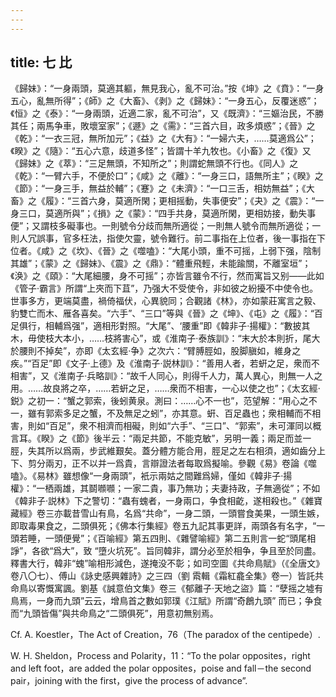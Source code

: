 ```yaml
---
---
---
```

title: 七 比
---




《歸妹》：“一身兩頭，莫適其軀，無見我心，亂不可治。”按《坤》之《賁》：“一身五心，亂無所得”；《師》之《大畜》、《剥》之《歸妹》：“一身五心，反覆迷惑”；《恒》之《泰》：“一身兩頭，近適二家，亂不可治”，又《既濟》：“三嫗治民，不勝其任；兩馬争車，敗壞室家”；《遯》之《需》：“三首六目，政多煩惑”；《晉》之《乾》：“一衣三冠，無所加元”；《益》之《大有》：“一婦六夫，……莫適爲公”；《睽》之《隨》：“五心六意，歧道多怪”；皆謂十羊九牧也。《小畜》之《復》又《歸妹》之《萃》：“三足無頭，不知所之”；則謂蛇無頭不行也。《同人》之《乾》：“一臂六手，不便於口”；《咸》之《離》：“一身三口，語無所主”；《睽》之《節》：“一身三手，無益於輔”；《蹇》之《未濟》：“一口三舌，相妨無益”；《大畜》之《履》：“三首六身，莫適所閑；更相摇動，失事便安”；《夬》之《震》：“一身三口，莫適所與”；《損》之《蒙》：“四手共身，莫適所閑，更相妨接，動失事便”；又謂枝多礙事也。一則號令分歧而無所適從；一則無人號令而無所適從；一則人冗誤事，官多枉法，指使欠靈，號令難行。前二事指在上位者，後一事指在下位者。《咸》之《坎》、《晉》之《噬嗑》：“大尾小頭，重不可摇，上弱下强，陰制其雄”；《蒙》之《歸妹》、《震》之《鼎》：“體重飛輕，未能踰關，不離室垣”；《涣》之《頤》：“大尾細腰，身不可摇”；亦皆言雖令不行，然而寓旨又别——此如《管子·霸言》所謂“上夾而下苴”，乃强大不受使令，非如彼之紛擾不中使令也。世事多方，更端莫盡，禍倚福伏，心異貌同；合觀諸《林》，亦如蒙莊寓言之毅、豹雙亡而木、雁各喜矣。“六手”、“三口”等與《晉》之《坤》、《屯》之《履》：“百足俱行，相輔爲强”，適相形對照。“大尾”、‘腰重”即《韓非子·揚權》：“數披其木，毋使枝大本小，……枝將害心”，或《淮南子·泰族訓》：“末大於本則折，尾大於腰則不掉矣”，亦即《太玄經·争》之次六：“臂膊脛如，股脚䐜如，維身之疾。”“百足”即《文子·上德》及《淮南子·説林訓》：“善用人者，若蚈之足，衆而不相害”，又《淮南子·兵略訓》：“故千人同心，則得千人力，萬人異心，則無一人之用。……故良將之卒，……若蚈之足，……衆而不相害，一心以使之也”；《太玄經·鋭》之初一：“蟹之郭索，後蚓黄泉。測曰：……心不一也”，范望解：“用心之不一，雖有郭索多足之蟹，不及無足之蚓”，亦其意。蚈、百足蟲也；衆相輔而不相害，則如“百足”，衆不相濟而相礙，則如“六手”、“三口”、“郭索”，未可渾同以概言耳。《睽》之《節》後半云：“兩足共節，不能克敏”，另明一義；兩足而並一脛，失其所以爲兩，步武維艱矣。蓋分體方能合用，脛足之左右相須，適如齒分上下、剪分兩刃，正不以并一爲貴，言辯證法者每取爲擬喻。參觀《易》卷論《噬嗑》。《易林》雖想像“一身兩頭”，衹示兩姑之間難爲婦，僅如《韓非子·揚權》：“一栖兩雄，其鬬㘖㘖；一家二貴，事乃無功；夫妻持政，子無適從”；不如《韓非子·説林》下之警切：“蟲有螝者，一身兩口，争食相齕，遂相殺也。”《雜寶藏經》卷三亦載昔雪山有鳥，名爲“共命”，一身二頭，一頭嘗食美果，一頭生嫉，即取毒果食之，二頭俱死；《佛本行集經》卷五九記其事更詳，兩頭各有名字，“一頭若睡，一頭便覺”；《百喻經》第五四則、《雜譬喻經》第二五則言一蛇“頭尾相諍”，各欲“爲大”，致 “墮火坑死”。旨同韓非，謂分必至於相争，争且至於同盡。釋書大行，韓非“螝”喻相形減色，遂掩没不彰；如司空圖《共命鳥賦》（《全唐文》卷八〇七）、傅山《詠史感興雜詩》之三四（劉 䬠輯《霜紅龕全集》卷一）皆託共命鳥以寄慨寓諷。劉基《誠意伯文集》卷三《郁離子·天地之盜》篇：“孽摇之墟有鳥焉，一身而九頭”云云，增鳥首之數如郭璞《江賦》所謂“奇鶬九頭” 而已；争食而“九頭皆傷”與共命鳥之“二頭俱死”，用意初無别焉。

Cf. A. Koestler，The Act of Creation，76（The paradox of the centipede）.

W. H. Sheldon，Process and Polarity，11：“To the polar opposites，right and left foot，are added the polar opposites，poise and fall－the second pair，joining with the first，give the process of advance”.
